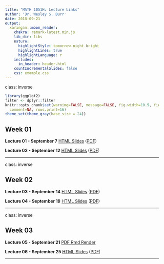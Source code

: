 ```yaml
---
title: "MATH 1051H: Lecture Links"
author: 'Dr. Wesley S. Burr'
date: 2018-09-21
output:
  xaringan::moon_reader:
    chakra: remark-latest.min.js
    lib_dir: libs
    nature:
      highlightStyle: tomorrow-night-bright
      highlightLines: true
      highlightLanguage: r
    includes:
      in_header: header.html
    countIncrementalSlides: false
    css: example.css
---
```


class: inverse

```r
library(ggplot2)
filter <- dplyr::filter
knitr::opts_chunk$set(warning=FALSE, message=FALSE, fig.width=10.5, fig.height=4, 
  comment=NA, rows.print=16)
theme_set(theme_gray(base_size = 24))
```

## Week 01

**Lecture 01 - September 7**
<a href="./Lecture01/Lecture01.html">HTML Slides</a> (<a href="./Lecture01/Lecture01.pdf">PDF</a>)

**Lecture 02 - September 12**
<a href="./Lecture02/Lecture02.html">HTML Slides</a> (<a href="./Lecture02/Lecture02.pdf">PDF</a>)

---

class: inverse

## Week 02

**Lecture 03 - September 14**
<a href="./Lecture03/Lecture03.html">HTML Slides</a> (<a href="./Lecture03/Lecture03.pdf">PDF</a>)

**Lecture 04 - September 19**
<a href="./Lecture04/Lecture04.html">HTML Slides</a> (<a href="./Lecture04/Lecture04.pdf">PDF</a>)

---

class: inverse

## Week 03

**Lecture 05 - September 21**
<a href="./Lecture05/Lecture05_Demo.pdf">PDF Rmd Render</a>

**Lecture 06 - September 25**
<a href="./Lecture06/Lecture06.html">HTML Slides</a> (<a href="./Lecture06/Lecture06.pdf">PDF</a>)

---
